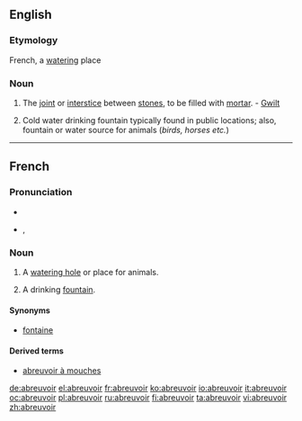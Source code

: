 ==English==

===Etymology===
French, a [[watering]] place

===Noun===
{{en-noun}}

# {{obsolete|Masonry}} The [[joint]] or [[interstice]] between [[stone]]s, to be filled with [[mortar]]. - [[Gwilt]]
# {{context|of humans}} Cold water drinking fountain typically found in public locations; also, fountain or water source for animals (''birds, horses etc.'')

----

==French==

===Pronunciation===
* {{audio|Fr-abreuvoir.ogg|audio}}
* {{IPA|/a.brœ.vwar/|lang=fr}}, {{SAMPA|/a.br9.vwar/}}

===Noun===
{{fr-noun|m}}

# A [[watering hole]] or place for animals.
# {{Canada|proscribed|lang=fr}} A drinking [[fountain]].

====Synonyms====
* {{sense|drinking fountain}} [[fontaine]] {{qualifier|mostly Europe}}

====Derived terms====
* [[abreuvoir à mouches]]

[[de:abreuvoir]]
[[el:abreuvoir]]
[[fr:abreuvoir]]
[[ko:abreuvoir]]
[[io:abreuvoir]]
[[it:abreuvoir]]
[[oc:abreuvoir]]
[[pl:abreuvoir]]
[[ru:abreuvoir]]
[[fi:abreuvoir]]
[[ta:abreuvoir]]
[[vi:abreuvoir]]
[[zh:abreuvoir]]